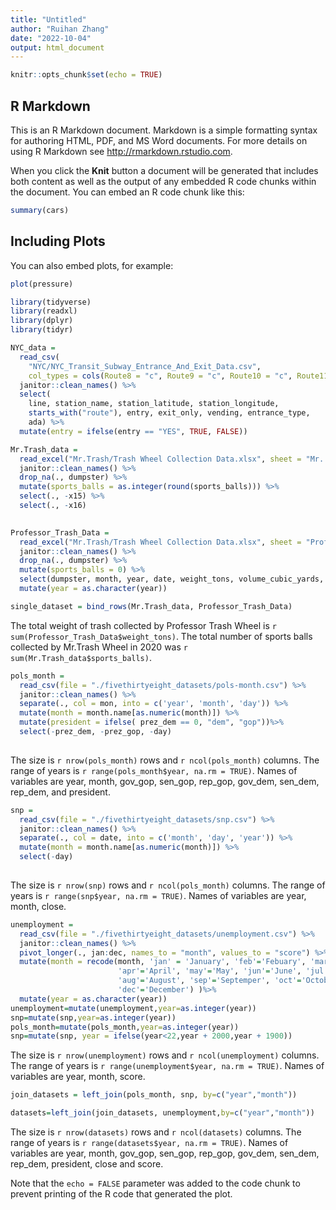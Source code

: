 ```yaml
---
title: "Untitled"
author: "Ruihan Zhang"
date: "2022-10-04"
output: html_document
---
```


```r
knitr::opts_chunk$set(echo = TRUE)
```

## R Markdown

This is an R Markdown document. Markdown is a simple formatting syntax for authoring HTML, PDF, and MS Word documents. For more details on using R Markdown see <http://rmarkdown.rstudio.com>.

When you click the **Knit** button a document will be generated that includes both content as well as the output of any embedded R code chunks within the document. You can embed an R code chunk like this:

```r
summary(cars)
```

## Including Plots

You can also embed plots, for example:

```r
plot(pressure)
```

```r
library(tidyverse)
library(readxl)
library(dplyr)
library(tidyr)
```

```r
NYC_data = 
  read_csv(
    "NYC/NYC_Transit_Subway_Entrance_And_Exit_Data.csv",
    col_types = cols(Route8 = "c", Route9 = "c", Route10 = "c", Route11 = "c")) %>% 
  janitor::clean_names() %>% 
  select(
    line, station_name, station_latitude, station_longitude, 
    starts_with("route"), entry, exit_only, vending, entrance_type, 
    ada) %>% 
  mutate(entry = ifelse(entry == "YES", TRUE, FALSE))
```
```r
Mr.Trash_data = 
  read_excel("Mr.Trash/Trash Wheel Collection Data.xlsx", sheet = "Mr. Trash Wheel") %>%
  janitor::clean_names() %>%
  drop_na(., dumpster) %>%
  mutate(sports_balls = as.integer(round(sports_balls))) %>%
  select(., -x15) %>%
  select(., -x16)
  
```

```r
Professor_Trash_Data = 
  read_excel("Mr.Trash/Trash Wheel Collection Data.xlsx", sheet = "Professor Trash Wheel") %>%
  janitor::clean_names() %>%
  drop_na(., dumpster) %>%
  mutate(sports_balls = 0) %>%
  select(dumpster, month, year, date, weight_tons, volume_cubic_yards, plastic_bottles, polystyrene, cigarette_butts, glass_bottles, grocery_bags, chip_bags, sports_balls, homes_powered)%>%
  mutate(year = as.character(year))
```

```r
single_dataset = bind_rows(Mr.Trash_data, Professor_Trash_Data)
```
The total weight of trash collected by Professor Trash Wheel is `r sum(Professor_Trash_Data$weight_tons)`. The total number of sports balls collected by Mr.Trash Wheel in 2020 was `r sum(Mr.Trash_data$sports_balls)`.

```r
pols_month = 
  read_csv(file = "./fivethirtyeight_datasets/pols-month.csv") %>%
  janitor::clean_names() %>%
  separate(., col = mon, into = c('year', 'month', 'day')) %>%
  mutate(month = month.name[as.numeric(month)]) %>%
  mutate(president = ifelse( prez_dem == 0, "dem", "gop"))%>%
  select(-prez_dem, -prez_gop, -day)
  
```
The size is `r nrow(pols_month)` rows and `r ncol(pols_month)` columns. The range of years is
`r range(pols_month$year, na.rm = TRUE)`. Names of variables are year, month, gov_gop, sen_gop, rep_gop, gov_dem, sen_dem, rep_dem, and president.


```r
snp = 
  read_csv(file = "./fivethirtyeight_datasets/snp.csv") %>%
  janitor::clean_names() %>%
  separate(., col = date, into = c('month', 'day', 'year')) %>%
  mutate(month = month.name[as.numeric(month)]) %>%
  select(-day)
  
```
The size is `r nrow(snp)` rows and `r ncol(pols_month)` columns. The range of years is
`r range(snp$year, na.rm = TRUE)`. Names of variables are year, month, close.

```r
unemployment = 
  read_csv(file = "./fivethirtyeight_datasets/unemployment.csv") %>%
  janitor::clean_names() %>%
  pivot_longer(., jan:dec, names_to = "month", values_to = "score") %>%
  mutate(month = recode(month, 'jan' = 'January', 'feb'='Febuary', 'mar'='March',
                        'apr'='April', 'may'='May', 'jun'='June', 'jul'='July', 
                        'aug'='August', 'sep'='Septemper', 'oct'='October', 'nov'='November',
                        'dec'='December') )%>%
  mutate(year = as.character(year))
unemployment=mutate(unemployment,year=as.integer(year))  
snp=mutate(snp,year=as.integer(year)) 
pols_month=mutate(pols_month,year=as.integer(year)) 
snp=mutate(snp, year = ifelse(year<22,year + 2000,year + 1900))
```
The size is `r nrow(unemployment)` rows and `r ncol(unemployment)` columns. The range of years is
`r range(unemployment$year, na.rm = TRUE)`. Names of variables are year, month, score.

```r
join_datasets = left_join(pols_month, snp, by=c("year","month"))
```

```r
datasets=left_join(join_datasets, unemployment,by=c("year","month"))
```
The size is `r nrow(datasets)` rows and `r ncol(datasets)` columns. The range of years is
`r range(datasets$year, na.rm = TRUE)`. Names of variables are year, month,  gov_gop, sen_gop, rep_gop, gov_dem, sen_dem, rep_dem, president, close and score.




Note that the `echo = FALSE` parameter was added to the code chunk to prevent printing of the R code that generated the plot.
